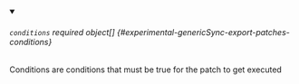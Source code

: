 


<details className="config-field" data-expandable="true" open>
<summary>

###### `conditions` <span className="config-field-required" data-required="false">required</span> <span className="config-field-type">object[]</span> <span className="config-field-default"></span> <span className="config-field-enum"></span> {#experimental-genericSync-export-patches-conditions}

Conditions are conditions that must be true for
the patch to get executed

</summary>

<PartialConditionsreference />


</details>
